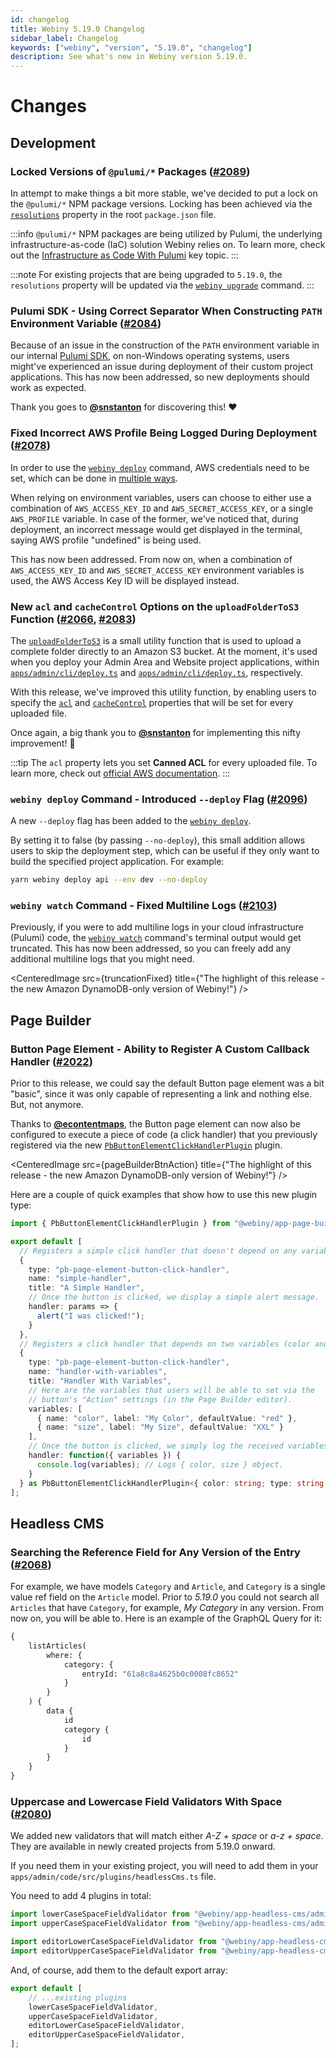 ```yaml
---
id: changelog
title: Webiny 5.19.0 Changelog
sidebar_label: Changelog
keywords: ["webiny", "version", "5.19.0", "changelog"]
description: See what's new in Webiny version 5.19.0.
---
```



# Changes

## Development

### Locked Versions of `@pulumi/*` Packages ([#2089](https://github.com/webiny/webiny-js/pull/2089))

In attempt to make things a bit more stable, we've decided to put a lock on the `@pulumi/*` NPM package versions. Locking has been achieved via the [`resolutions`](https://yarnpkg.com/configuration/manifest/#resolutions) property in the root `package.json` file.

:::info
`@pulumi/*` NPM packages are being utilized by Pulumi, the underlying infrastructure-as-code (IaC) solution Webiny relies on. To learn more, check out the [Infrastructure as Code With Pulumi](/docs/key-topics/deployment/iac-with-pulumi) key topic.
:::

:::note
For existing projects that are being upgraded to `5.19.0`, the `resolutions` property will be updated via the [`webiny upgrade`](/docs/release-notes/5.19.0/upgrade-guide#2-run-the-upgrade-command) command.
:::

### Pulumi SDK - Using Correct Separator When Constructing `PATH` Environment Variable ([#2084](https://github.com/webiny/webiny-js/pull/2084))

Because of an issue in the construction of the `PATH` environment variable in our internal [Pulumi SDK](https://github.com/webiny/webiny-js/tree/next/packages/pulumi-sdk), on non-Windows operating systems, users might've experienced an issue during deployment of their custom project applications. This has now been addressed, so new deployments should work as expected.

Thank you goes to [**@snstanton**](https://github.com/snstanton) for discovering this! ️️❤️

### Fixed Incorrect AWS Profile Being Logged During Deployment ([#2078](https://github.com/webiny/webiny-js/pull/2078))

In order to use the [`webiny deploy`](/docs/how-to-guides/deployment/deploy-your-project) command, AWS credentials need to be set, which can be done in [multiple ways](/docs/how-to-guides/deployment/aws/configure-aws-credentials).

When relying on environment variables, users can choose to either use a combination of `AWS_ACCESS_KEY_ID` and `AWS_SECRET_ACCESS_KEY`, or a single `AWS_PROFILE` variable. In case of the former, we've noticed that, during deployment, an incorrect message would get displayed in the terminal, saying AWS profile "undefined" is being used.

This has now been addressed. From now on, when a combination of `AWS_ACCESS_KEY_ID` and `AWS_SECRET_ACCESS_KEY` environment variables is used, the AWS Access Key ID will be displayed instead.

### New `acl` and `cacheControl` Options on the `uploadFolderToS3` Function ([#2066](https://github.com/webiny/webiny-js/pull/2066), [#2083](https://github.com/webiny/webiny-js/pull/2083))

The [`uploadFolderToS3`](https://github.com/webiny/webiny-js/blob/0de898563ff84bf47d6aa740c2e43773f7c2d90e/packages/cli-plugin-deploy-pulumi/utils/aws/uploadFolderToS3.d.ts#L8) is a small utility function that is used to upload a complete folder directly to an Amazon S3 bucket. At the moment, it's used when you deploy your Admin Area and Website project applications, within [`apps/admin/cli/deploy.ts`](https://github.com/webiny/webiny-js/blob/next/packages/cwp-template-aws/template/common/apps/admin/cli/deploy.ts#L39) and [`apps/admin/cli/deploy.ts`](https://github.com/webiny/webiny-js/blob/next/packages/cwp-template-aws/template/common/apps/admin/cli/deploy.ts#L39), respectively.

With this release, we've improved this utility function, by enabling users to specify the [`acl`](https://github.com/webiny/webiny-js/blob/0de898563ff84bf47d6aa740c2e43773f7c2d90e/packages/cli-plugin-deploy-pulumi/utils/aws/uploadFolderToS3.d.ts#L22) and [`cacheControl`](https://github.com/webiny/webiny-js/blob/0de898563ff84bf47d6aa740c2e43773f7c2d90e/packages/cli-plugin-deploy-pulumi/utils/aws/uploadFolderToS3.d.ts#L23) properties that will be set for every uploaded file.

Once again, a big thank you to [**@snstanton**](https://github.com/snstanton) for implementing this nifty improvement! 🍻

:::tip
The `acl` property lets you set **Canned ACL** for every uploaded file. To learn more, check out [official AWS documentation](https://docs.aws.amazon.com/AmazonS3/latest/userguide/acl-overview.html#Canned%20ACL).
:::

### `webiny deploy` Command - Introduced `--deploy` Flag ([#2096](https://github.com/webiny/webiny-js/pull/2096))

A new `--deploy` flag has been added to the [`webiny deploy`](/docs/how-to-guides/deployment/deploy-your-project).

By setting it to false (by passing `--no-deploy`), this small addition allows users to skip the deployment step, which can be useful if they only want to build the specified project application. For example:

```bash
yarn webiny deploy api --env dev --no-deploy
```

### `webiny watch` Command - Fixed Multiline Logs ([#2103](https://github.com/webiny/webiny-js/pull/2103))

Previously, if you were to add multiline logs in your cloud infrastructure (Pulumi) code, the [`webiny watch`](/docs/how-to-guides/use-watch-command/#can-i-use-the-webiny-watch-command-to-start-a-watch-process-on-frontend-react-apps) command's terminal output would get truncated. This has now been addressed, so you can freely add any additional multiline logs that you might need.

<CenteredImage
  src={truncationFixed}
  title={"The highlight of this release - the new Amazon DynamoDB-only version of Webiny!"}
/>

## Page Builder

### Button Page Element - Ability to Register A Custom Callback Handler ([#2022](https://github.com/webiny/webiny-js/pull/2022))

Prior to this release, we could say the default Button page element was a bit "basic", since it was only capable of representing a link and nothing else. But, not anymore.

Thanks to [**@econtentmaps**](https://github.com/econtentmaps), the Button page element can now also be configured to execute a piece of code (a click handler) that you previously registered via the new [`PbButtonElementClickHandlerPlugin`](https://github.com/webiny/webiny-js/blob/v5/packages/app-page-builder/src/types.ts#L260) plugin.

<CenteredImage
  src={pageBuilderBtnAction}
  title={"The highlight of this release - the new Amazon DynamoDB-only version of Webiny!"}
/>

Here are a couple of quick examples that show how to use this new plugin type:

```ts
import { PbButtonElementClickHandlerPlugin } from "@webiny/app-page-builder/types";

export default [
  // Registers a simple click handler that doesn't depend on any variables.
  {
    type: "pb-page-element-button-click-handler",
    name: "simple-handler",
    title: "A Simple Handler",
    // Once the button is clicked, we display a simple alert message.
    handler: params => {
      alert("I was clicked!");
    }
  },
  // Registers a click handler that depends on two variables (color and size).
  {
    type: "pb-page-element-button-click-handler",
    name: "handler-with-variables",
    title: "Handler With Variables",
    // Here are the variables that users will be able to set via the
    // button's "Action" settings (in the Page Builder editor).
    variables: [
      { name: "color", label: "My Color", defaultValue: "red" },
      { name: "size", label: "My Size", defaultValue: "XXL" }
    ],
    // Once the button is clicked, we simply log the received variables.
    handler: function({ variables }) {
      console.log(variables); // Logs { color, size } object.
    }
  } as PbButtonElementClickHandlerPlugin<{ color: string; type: string }>
];
```

## Headless CMS

### Searching the Reference Field for Any Version of the Entry ([#2068](https://github.com/webiny/webiny-js/pull/2068))

For example, we have models `Category` and `Article`, and `Category` is a single value ref field on the `Article` model.
Prior to *5.19.0* you could not search all `Articles` that have `Category`, for example, *My Category* in any version. From now on, you will be able to.
Here is an example of the GraphQL Query for it:
```graphql
{
	listArticles(
		where: {
			category: {
				entryId: "61a8c8a4625b0c0008fc8652"
			}
		}
	) {
		data {
			id
			category {
				id
			}
		}
	}
}
```


### Uppercase and Lowercase Field Validators With Space ([#2080](https://github.com/webiny/webiny-js/pull/2080))

We added new validators that will match either *A-Z + space* or *a-z + space*.
They are available in newly created projects from 5.19.0 onward.

If you need them in your existing project, you will need to add them in your `apps/admin/code/src/plugins/headlessCms.ts` file.

You need to add 4 plugins in total:

```typescript title="apps/admin/code/src/plugins/headlessCms.ts"
import lowerCaseSpaceFieldValidator from "@webiny/app-headless-cms/admin/plugins/validators/patternPlugins/lowerCaseSpace";
import upperCaseSpaceFieldValidator from "@webiny/app-headless-cms/admin/plugins/validators/patternPlugins/upperCaseSpace";

import editorLowerCaseSpaceFieldValidator from "@webiny/app-headless-cms/admin/plugins/fieldValidators/patternPlugins/lowerCaseSpace";
import editorUpperCaseSpaceFieldValidator from "@webiny/app-headless-cms/admin/plugins/fieldValidators/patternPlugins/upperCaseSpace";
```

And, of course, add them to the default export array:

```typescript
export default [
	// ...existing plugins
	lowerCaseSpaceFieldValidator,
	upperCaseSpaceFieldValidator,
	editorLowerCaseSpaceFieldValidator,
	editorUpperCaseSpaceFieldValidator,
];
```
